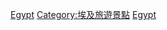 {{Commonscat|World Heritage Sites in Egypt}}

[[Category:阿拉伯国家世界遗产|Egypt]]
[[Category:埃及旅遊景點|Category:埃及旅遊景點]]
[[Category:各國世界遺產|Egypt]]